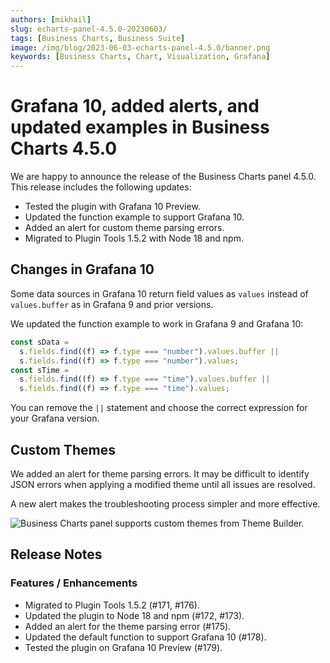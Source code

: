 ```yaml
---
authors: [mikhail]
slug: echarts-panel-4.5.0-20230603/
tags: [Business Charts, Business Suite]
image: /img/blog/2023-06-03-echarts-panel-4.5.0/banner.png
keywords: [Business Charts, Chart, Visualization, Grafana]
---
```



# Grafana 10, added alerts, and updated examples in Business Charts 4.5.0

We are happy to announce the release of the Business Charts panel 4.5.0. This release includes the following updates:

- Tested the plugin with Grafana 10 Preview.
- Updated the function example to support Grafana 10.
- Added an alert for custom theme parsing errors.
- Migrated to Plugin Tools 1.5.2 with Node 18 and npm.

## Changes in Grafana 10

Some data sources in Grafana 10 return field values as `values` instead of `values.buffer` as in Grafana 9 and prior versions.

We updated the function example to work in Grafana 9 and Grafana 10:

```js
const sData =
  s.fields.find((f) => f.type === "number").values.buffer ||
  s.fields.find((f) => f.type === "number").values;
const sTime =
  s.fields.find((f) => f.type === "time").values.buffer ||
  s.fields.find((f) => f.type === "time").values;
```

You can remove the `||` statement and choose the correct expression for your Grafana version.

## Custom Themes

We added an alert for theme parsing errors. It may be difficult to identify JSON errors when applying a modified theme until all issues are resolved.

A new alert makes the troubleshooting process simpler and more effective.

<Image
  title="Business Charts panel supports custom themes from Theme Builder."
  src="/img/blog/2023-06-03-echarts-panel-4.5.0/theme.png"
/>

<GettingStarted />

<Tutorial />

## Release Notes

### Features / Enhancements

- Migrated to Plugin Tools 1.5.2 (#171, #176).
- Updated the plugin to Node 18 and npm (#172, #173).
- Added an alert for the theme parsing error (#175).
- Updated the default function to support Grafana 10 (#178).
- Tested the plugin on Grafana 10 Preview (#179).

<Feedback />
